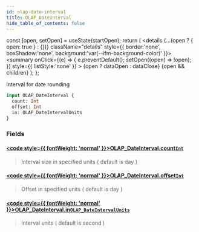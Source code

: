 ```yaml
---
id: olap-date-interval
title: OLAP_DateInterval
hide_table_of_contents: false
---
```







  const [open, setOpen] = useState(startOpen);
  return (
    <details {...(open ? { open: true } : {})} className="details" style={{ border:'none', boxShadow:'none', background:'var(--ifm-background-color)' }}>
      <summary
        onClick={(e) => {
          e.preventDefault();
          setOpen((open) => !open);
        }}
        style={{ listStyle:'none' }}
      >
      {open ? dataOpen : dataClose}
      </summary>
      {open && children}
    </details>
  );
};








Interval for date rounding


```graphql
input OLAP_DateInterval {
  count: Int
  offset: Int
  in: OLAP_DateIntervalUnits
}
```




### Fields

#### [<code style={{ fontWeight: 'normal' }}>OLAP_DateInterval.<b>count</b></code>](#)<Bullet />[`Int`](/docs/graphql-reference/scalars/int) <Badge class="badge badge--secondary" text="scalar"/> 
> 
> 
> Interval size in specified units ( default is day )
> 

#### [<code style={{ fontWeight: 'normal' }}>OLAP_DateInterval.<b>offset</b></code>](#)<Bullet />[`Int`](/docs/graphql-reference/scalars/int) <Badge class="badge badge--secondary" text="scalar"/> 
> 
> 
> Offset in specified units ( default is day )
> 

#### [<code style={{ fontWeight: 'normal' }}>OLAP_DateInterval.<b>in</b></code>](#)<Bullet />[`OLAP_DateIntervalUnits`](/docs/graphql-reference/enums/olap-date-interval-units) <Badge class="badge badge--secondary" text="enum"/> 
> 
> 
> Interval units ( default is second )
> 



